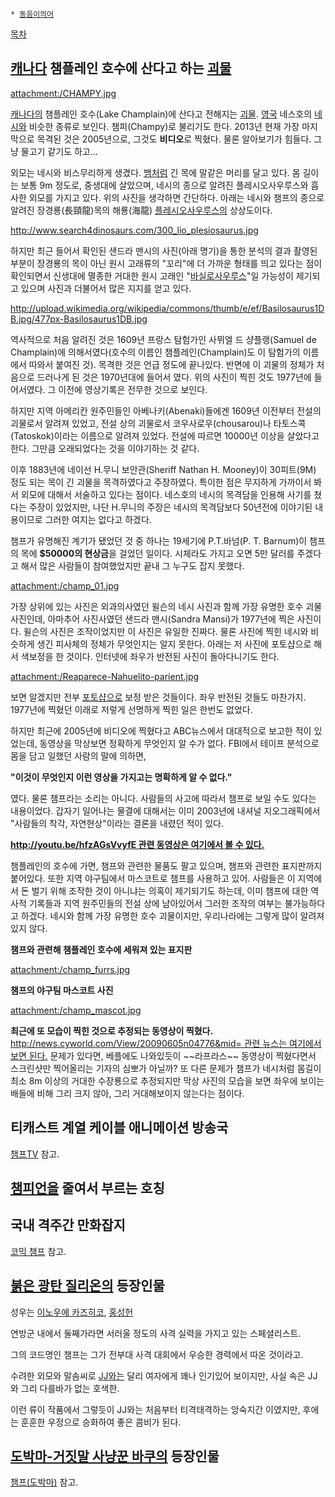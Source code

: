  * [[동음이의어]]

[[목차]]
== [[캐나다]] 챔플레인 호수에 산다고 하는 [[괴물]] ==
attachment:/CHAMPY.jpg

[[캐나다]]의 챔플레인 호수(Lake Champlain)에 산다고 전해지는 [[괴물]]. [[영국]] 네스호의 [[네시]]와 비슷한 종류로 보인다. 챔피(Champy)로 불리기도 한다. 2013년 현재 가장 마지막으로 목격된 것은 2005년으로, 그것도 '''비디오'''로 찍혔다. 물론 알아보기가 힘들다. 그냥 물고기 같기도 하고...

외모는 네시와 비스무리하게 생겼다. [[뱀]]처럼 긴 목에 말같은 머리를 달고 있다. 몸 길이는 보통 9m 정도로, 중생대에 살았으며, 네시의 종으로 알려진 플레시오사우루스와 흡사한 외모를 가지고 있다. 위의 사진을 생각하면 간단하다. 아래는 네시와 챔프의 종으로 알려진 장경룡(長頸龍)목의 해룡(海龍) [[플레시오사우루스]]의 상상도이다.

http://www.search4dinosaurs.com/300_lio_plesiosaurus.jpg

하지만 최근 들어서 확인된 샌드라 맨시의 사진(아래 명기)을 통한 분석의 결과 촬영된 부분이 장경룡의 목이 아닌 원시 고래류의 "꼬리"에 더 가까운 형태를 띄고 있다는 점이 확인되면서 신생대에 멸종한 거대한 원시 고래인 "[[바실로사우루스]]"일 가능성이 제기되고 있으며 사진과 더불어서 많은 지지를 얻고 있다.

http://upload.wikimedia.org/wikipedia/commons/thumb/e/ef/Basilosaurus1DB.jpg/477px-Basilosaurus1DB.jpg

역사적으로 처음 알려진 것은 1609년 프랑스 탐험가인 사뮈엘 드 샹플랭(Samuel de Champlain)에 의해서였다(호수의 이름인 챔플레인(Champlain)도 이 탐험가의 이름에서 따와서 붙여진 것). 목격한 것은 언급 정도에 끝나있다. 반면에 이 괴물의 정체가 처음으로 드러나게 된 것은 1970년대에 들어서 였다. 위의 사진이 찍힌 것도 1977년에 들어서였다. 그 이전에 영상기록은 전무한 것으로 보인다.

하지만 지역 아메리칸 원주민들인 아베나키(Abenaki)들에겐 1609년 이전부터 전설의 괴물로서 알려져 있었고, 전설 상의 괴물로서 코우사로우(chousarou)나 타토스콕(Tatoskok)이라는 이름으로 알려져 있었다. 전설에 따르면 10000년 이상을 살았다고 한다. 그만큼 오래되었다는 것을 이야기하는 것 같다.

이후 1883년에 네이선 H.무니 보안관(Sheriff Nathan H. Mooney)이 30피트(9M) 정도 되는 목이 긴 괴물을 목격하였다고 주장하였다. 특이한 점은 무지하게 가까이서 봐서 외모에 대해서 서술하고 있다는 점이다. 네스호의 네시의 목격담을 인용해 사기를 쳤다는 주장이 있었지만, 나단 H.무니의 주장은 네시의 목격담보다 50년전에 이야기된 내용이므로 그러한 여지는 없다고 하겠다.

챔프가 유명해진 계기가 됐었던 것 중 하나는 19세기에 P.T.바넘(P. T. Barnum)이 챔프의 목에 '''$50000의 현상금'''을 걸었던 일이다. 시체라도 가지고 오면 5만 달러를 주겠다고 해서 많은 사람들이 참여했었지만 끝내 그 누구도 잡지 못했다.

attachment:/champ_01.jpg

가장 상위에 있는 사진은 외과의사였던 윌슨의 네시 사진과 함께 가장 유명한 호수 괴물 사진인데, 아마추어 사진사였던 샌드라 맨시(Sandra Mansi)가 1977년에 찍은 사진이다. 윌슨의 사진은 조작이었지만 이 사진은 유일한 진짜다. 물론 사진에 찍힌 네시와 비슷하게 생긴 피사체의 정체가 무엇인지는 알지 못한다. 아래는 저 사진에 포토샵으로 해서 색보정을 한 것이다. 인터넷에 좌우가 반전된 사진이 돌아다니기도 한다.

attachment:/Reaparece-Nahuelito-parient.jpg

보면 알겠지만 전부 [[포토샵]]으로 보정 받은 것들이다. 좌우 반전된 것들도 마찬가지. 1977년에 찍혔던 이래로 저렇게 선명하게 찍힌 일은 한번도 없었다.

하지만 최근에 2005년에 비디오에 찍혔다고 ABC뉴스에서 대대적으로 보고한 적이 있었는데, 동영상을 막상보면 정확하게 무엇인지 알 수가 없다. FBI에서 테이프 분석으로 몸을 담고 일했던 사람의 말에 의하면,

'''"이것이 무엇인지 이런 영상을 가지고는 명확하게 알 수 없다."'''

였다. 물론 챔프라는 소리는 아니다. 사람들의 사고에 따라서 챔프로 보일 수도 있다는 내용이었다. 갑자기 일어나는 물결에 대해서는 이미 2003년에 내셔널 지오그래픽에서 "사람들의 착각, 자연현상"이라는 결론을 내렸던 적이 있다.

'''[[http://youtu.be/hfzAGsVvyfE 관련 동영상은 여기에서 볼 수 있다.]]'''

챔플레인의 호수에 가면, 챔프와 관련한 물품도 팔고 있으며, 챔프와 관련한 표지판까지 붙어있다. 또한 지역 야구팀에서 마스코트로 챔프를 사용하고 있어. 사람들은 이 지역에서 돈 벌기 위해 조작한 것이 아니냐는 의혹이 제기되기도 하는데, 이미 챔프에 대한 역사적 기록들과 지역 원주민들의 전설 상에 남아있어서 그러한 조작의 여부는 불가능하다고 하겠다. 네시와 함께 가장 유명한 호수 괴물이지만, 우리나라에는 그렇게 많이 알려져 있지 않다.

'''챔프와 관련해 챔플레인 호수에 세워져 있는 표지판'''

attachment:/champ_furrs.jpg

'''챔프의 야구팀 마스코트 사진'''

attachment:/champ_mascot.jpg

'''최근에 또 모습이 찍힌 것으로 추정되는 동영상이 찍혔다.''' [[http://news.cyworld.com/View/20090605n04776&mid= 관련 뉴스는 여기에서 보면 된다.]] 문제가 있다면, 베플에도 나와있듯이 ~~라프라스~~ 동영상이 찍혔다면서 스크린샷만 찍어올리는 기자의 심뽀가 아닐까? 또 다른 문제가 챔프가 네시처럼 몸길이 최소 8m 이상의 거대한 수장룡으로 추정되지만 막상 사진의 모습을 보면 좌우에 보이는 배들에 비해 그리 크지 않아, 그리 거대해보이지 않는다는 점이다.

== 티캐스트 계열 케이블 애니메이션 방송국 ==
[[챔프TV]] 참고.

== [[챔피언]]을 줄여서 부르는 호칭 ==

== 국내 격주간 만화잡지 ==
[[코믹 챔프]] 참고.

== [[붉은 광탄 질리온]]의 등장인물 ==
성우는 [[이노우에 카즈히코]], [[홍성헌]]

연방군 내에서 둘째가라면 서러울 정도의 사격 실력을 가지고 있는 스페셜리스트. 

그의 코드명인 챔프는 그가 전부대 사격 대회에서 우승한 경력에서 따온 것이라고. 

수려한 외모와 말솜씨로 [[JJ]]와는 달리 여자에게 꽤나 인기있어 보이지만, 사실 속은 JJ와 그리 다를바가 없는 호색한.

이런 류이 작품에서 그렇듯이 JJ와는 처음부터 티격태격하는 앙숙지간 이였지만, 후에는 훈훈한 우정으로 승화하여 좋은 콤비가 된다.

== [[도박마-거짓말 사냥꾼 바쿠]]의 등장인물 ==
[[챔프(도박마)]] 참고.
